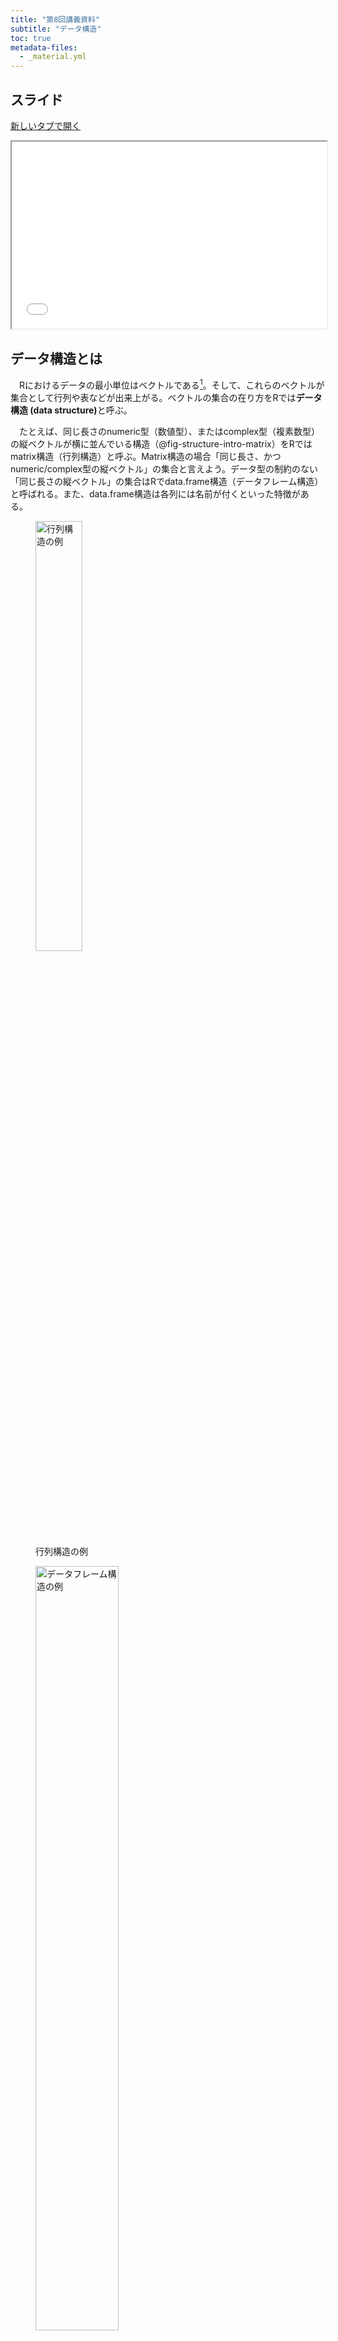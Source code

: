 ```yaml
---
title: "第8回講義資料"
subtitle: "データ構造"
toc: true
metadata-files: 
  - _material.yml
---
```


## スライド {.unlisted}

<a href="../../slides/micro/datastructure.html" class="btn btn-primary btn-sm" target="_blank" role="button"><i class="bi bi-window"></i> 新しいタブで開く</a>

```{=html}
<iframe class="slide-deck" src="../../slides/micro/datastructure.html" width="100%" style="aspect-ratio: 16 / 9.5;"></iframe>
```

## データ構造とは

　Rにおけるデータの最小単位はベクトルである[^atomic]。そして、これらのベクトルが集合として行列や表などが出来上がる。ベクトルの集合の在り方をRでは**データ構造 (data structure)**と呼ぶ。

[^atomic]: `"Cat"`や`5`も長さ1のベクトルであり、原子ベクトル (atomic vector) とも呼ばれ、中でもnumeric型の長さ1のベクトルはスカラー (scalar) とも呼ばれる。

　たとえば、同じ長さのnumeric型（数値型）、またはcomplex型（複素数型）の縦ベクトルが横に並んでいる構造（@fig-structure-intro-matrix）をRではmatrix構造（行列構造）と呼ぶ。Matrix構造の場合「同じ長さ、かつnumeric/complex型の縦ベクトル」の集合と言えよう。データ型の制約のない「同じ長さの縦ベクトル」の集合はRでdata.frame構造（データフレーム構造）と呼ばれる。また、data.frame構造は各列には名前が付くといった特徴がある。

:::{layout-ncol=2}
![行列構造の例](Figs/structure/matrix1.png){#fig-structure-intro-matrix width=42% fig-align="center"}

![データフレーム構造の例](Figs/structure/df.png){#fig-structure-intro-df width=56% fig-align="center"}
::::

　本講義で使うデータ構造は主にベクトル (vector) とデータ・フレーム (data.frame) とその拡張版のティブル (tibble) のみであるため、行列 (matrix) 、配列 (array) 、リスト (array) の説明は割愛する。

## ベクトル

　ベクトル構造は**同じデータ型が一つ以上**格納されているオブジェクトであり、これまで何回も登場したデータ構造である。ベクトルはRにおけるデータの最小単位である。Rには数百、数千種類のデータ構造が存在するが、これら全てのデータ構造の最小単位はベクトルである。

```r
#| filename: "Code 01"
my_vec1 <- "R is fun!" # 長さ1のcharacter型ベクトル
my_vec1
```

```r
#| filename: "Code 02"
my_vec2 <- c(1, 3, 5, 6, 7) # 長さ5のnumeric型ベクトル
my_vec2
```

　ベクトルを作成する際、注意しないといけないことは**一つのベクトル内の全ての要素は同じデータ型**である点である。もし、複数のデータ型が混在している場合、優先順位の高いデータ型へ強制的に変換される。頻繁に使われるデータ型の場合、優先順位はcharacter型 > numeric型 > logical型であり、character型の優先順位が最も高い。

　たとえば、character型とnumeric型の要素が混在したベクトルを考えてみよう。`my_vec3`は長さ6のベクトルであるが、2つのデータ型が混在しているため、character型が優先される。

```r
#| filename: "Code 03"
my_vec3 <- c("A", "B", "C", 1, 2, 3)
my_vec3
```

```r
#| filename: "Code 04"
class(my_vec3)
```

　Numeric型とlogical型が混在している場合、logical型の要素はnumeric型へ変換される。変換される際、`TRUE`は1、`FALSE`は0に変換される。

```r
#| filename: "Code 05"
my_vec4 <- c(10, 20, TRUE, FALSE)
my_vec4
```

```r
#| filename: "Code 06"
class(my_vec4)
```

　Character型とlogical型が混在している場合、logical型の要素はcharacter型へ変換される。変換される際、`TRUE`は`"TRUE"`、`FALSE`は`"FALSE"`に変換される。

```r
#| filename: "Code 07"
my_vec5 <- c("Miyakura", "Seki", TRUE, FALSE)
my_vec5
```

```r
#| filename: "Code 08"
class(my_vec5)
```

　その他、ベクトルの操作（演算、要素の抽出など）についてはこれまでの講義資料を参照すること。

## 行列

　行列構造とはnumeric型、またはcomplex型の縦ベクトルを横に並べたデータ構造である。以下の`my_mat1`は3行4列（3 $\times$ 4）の行列である。

```r
#| filename: "Code 09"
my_mat1 <- matrix(1:12, nrow = 3)
my_mat1
```

　この`my_mat1`は長さ3のnumeric型**縦**ベクトルが4つ並んでいる。4つの縦ベクトルとは`c(1, 2, 3)`、`c(4, 5, 6)`、`c(7, 8, 9)`、`c(10, 11, 12)`である。他にも長さ4のnumeric型**横**ベクトルが3つ（`c(1, 4, 7, 10)`、`c(2, 5, 8, 11)`、`c(3, 6, 9, 12)`）積まれているとも読めるが、データ分析では一般的に縦ベクトルの集合として行列を捉える。

### 行列の作成

　行列を作成する際は`matrix()`関数を使用する。第1引数としてnumericまたはcomplex型ベクトル、`nrow`引数で行列の行数を指定する。たとえば、以下のような行列を作成し、`my_mat2`という名のオブジェクトとして作業環境内に格納するとしよう。

$$
\begin{bmatrix}
5 & 2 & 9 & 6 \\
5 & 4 & -8 & 2 \\
-3 & 3 & 0 & 7
\end{bmatrix}
$$

```r
#| filename: "Code 10"
my_mat2 <- matrix(c(5, 5, -3, 2, 4, 3, 9, -8, 0, 6, 2, 7), nrow = 3)
my_mat2
```

　第1引数はベクトルはベクトル構造のオブジェクトであるため、予めベクトルを作成し、ベクトル名を入れることも可能である。

```r
#| filename: "Code 11"
my_vec6 <- c(5, 5, -3, 2, 4, 3, 9, -8, 0, 6, 2, 7)
my_mat3 <- matrix(my_vec6, nrow = 3)
my_mat3
```

　ここで注意すべき点は要素が入る順番である。我々は通常「左から右へ」、「上から下へ」文字列を読むが、行列はその逆、つまり「上から下へ」、「左から右へ」の順番となる（@fig-structure-matrix-order）。行列が「**縦**ベクトルの集合」ということを意識すれば、予め混乱は避けられるだろう。

![行列の要素の順番](Figs/structure/matrix2.png){#fig-structure-matrix-order width=50% fig-align="center"}

### 行列の操作

　行列構造のデータは本講義では使用しないため、説明は割愛し、ここでは行列の確認と要素の抽出するコードのみ紹介する。

```r
#| filename: "Code 12"
class(my_mat1) # my_mat1のデータ構造
```

```r
#| filename: "Code 13"
dim(my_mat1)   # 行列の行数と列数
```

```r
#| filename: "Code 14"
nrow(my_mat1)  # 行列の行数
```

```r
#| filename: "Code 15"
ncol(my_mat1)  # 行列の列数
```

```r
#| filename: "Code 16"
my_mat1[1, ]   # my_matの1「行」目を抽出
```

```r
#| filename: "Code 17"
my_mat1[, 3]   # my_matの3「列」目を抽出
```

```r
#| filename: "Code 18"
my_mat1[2, 4]  # my_matの2「行」、4「列」目を抽出
```

### 行列の演算

　行列構造のデータは本講義では使用しないため、説明は割愛するが、これらは線形代数を勉強する人には便利な演算子である。

| 演算子/関数               | 説明                                  |
| :------------------------ | :------------------------------------ |
| `+`                       | 行列の足し算                          |
| `-`                       | 行列の引き算                          |
| `%*%`                     | 行列の掛け算                          |
| `/`                       | 行列の割り算                          |
| `*`                       | 行列のアダマール積 (Hadamard product) |
| `t(オブジェクト名)`       | 行列の転置                            |
| `qr(オブジェクト名)$rank` | 行列の階数                            |
| `solve(オブジェクト名)`   | 逆行列                                |
| `eigen(オブジェクト名)`   | 行列の固有値                          |

　`solve()`と`eigen()`は正方行列 ($n \times n$の行列)でないと使えないことに注意しよう。

### 配列

　行列と似たようなデータ構造として、配列（array）構造がある。これは**同じ大きさ行列**を重ねたものであり（@fig-structure-matrix-array）、行列は層 (layer) が1つのみの配列である。つまり、行列構造は配列構造の一種であり、実際、`class()`で行列構造のデータ構造を確認すると`"matrix"`だけでなく、`"array"`も同時に出力される。2次元である行列を重ねたものであるため、配列構造は3次元のデータ構造であり、要素抽出の際、`[x, y, z]`で指定する必要がある（3番目の`z`が配列の層 (layer)を意味する）。

![配列構造のイメージ](Figs/structure/array.png){#fig-structure-matrix-array width=60% fig-align="center"}

## データ・フレーム

　データ・フレーム構造（data.frame）は行列構造と同様、縦ベクトルを横に並べたものである。しかし、以下の2点が異なる。

1. データ・フレーム構造の場合、すべてのベクトルが同じデータ型である必要がない。
   * @fig-structure-df-image の場合、character型（1列目）とnumeric型（2、3、4列目）ベクトルが混在している。
2. データ・フレーム構造の場合、各列に名前が付いている。
   * @fig-structure-df-image の場合、Name、Foundation、Students、Facultiesが列名である。

![行列の要素の順番](Figs/structure/df.png){#fig-structure-df-image width=60% fig-align="center"}

　データ・フレーム構造は我々が頻繁に接する**表形式データ**、そのものである。前期・後期の講義全体を通じて最も頻繁に扱うこととなるデータ構造であるため、非常に重要なデータ構造である。詳しい操作方法は次回以降（データ・ハンドリング）の講義で解説するが、ここでは作成方法、確認方法、簡単な抽出方法について解説する。

### データ・フレームの作成

　データ・フレームを作成する方法は大きく分けて2通りある。小さい表であれば（1）自分で作成することも可能だが、ある程度の規模のあるデータならダウンロードしたデータや表計算ソフト（Excel、Numbers、LibreOffice Calcなど）で作成した表を（2）読み込むこともできる。

　まずは、直接データ・フレームを作成する方法から紹介する。データ・フレームの作成には`data.frame()`、または`tibble()`関数を使用する。`data.frame()`はR内蔵関数であるが、`tibble()`関数は使用する前に予め{tidyverse}パッケージを読み込んでおく必要がある。`data.frame()`と`tibble()`は厳密には異なるデータ構造であるが、`tibble()`で作成した表がより汎用性が高いため、ここでは`tibble()`関数を使用したデータ・フレームの作成する方法を紹介する。

　まず、{tidyverse}パッケージを読み込む。

```r
#| filename: "Code 19"
library(tidyverse)
```

　ここでは以下のような表を作成する。

```r
#| echo: false
library(gt)
my_df1 <- tibble(Name       = c("Kansai", "Kangaku", "Doshisha", "Ritsumeikan"),
                 Foundation = c(1886, 1889, 1875, 1900),
                 Students   = c(27736, 23671, 25974, 32467))

gt(my_df1)
```

　この表は3つの縦ベクトルの集合であり、それぞれの名前は`Name`、`Foundation`、`Students`である。`tibble()`関数内に`列名 = 縦ベクトル`を入れるだけである。作成したデータ・フレームを`my_df1`という名のオブジェクトとして格納し、その中身を確認してみよう。

```r
#| filename: "Code 20"
my_df1 <- tibble(Name       = c("Kansai", "Kangaku", "Doshisha", "Ritsumeikan"),
                 Foundation = c(1886, 1889, 1875, 1900),
                 Students   = c(27736, 23671, 25974, 32467))

my_df1
```

　データ・フレーム構造はベクトルの集合であるため、ベクトルから作成することも出来る。以下のような表を作成するとする。

```r
#| echo: false
Name <- c("Tokyo", "Nagoya", "Osaka", "Fukuoka")
Food <- c("Monja", "Tebasaki", "Takoyaki", "Ramen")
Pop  <- c(1396, 755, 882, 511)
Area <- c(2194, 5173, 1899, 4987)

my_df2 <- tibble(Name, Pop, Area, Food)

gt(my_df2)
```

　今回はそれぞれの列に外とするベクトルを予め作成し、そのベクトルを`tibble()`関数の引数として使用する。作成したオブジェクトは`my_df2`と名付けよう。

```r
#| filename: "Code 21"
Name <- c("Tokyo", "Nagoya", "Osaka", "Fukuoka")
Food <- c("Monja", "Tebasaki", "Takoyaki", "Ramen")
Pop  <- c(1396, 755, 882, 511)
Area <- c(2194, 5173, 1899, 4987)

my_df2 <- tibble(Name, Pop, Area, Food)

my_df2
```

　以上のような数行 $\times$ 数列の表なら手打ちで作成することもできるが、数百〜数万人のデータなどを手打ちで作成することはほぼ不可能であろう。この場合、予め表計算ソフトを使って表を作成しておくか、既に公開されている表形式データを使うこととなる。別途のファイルとして保存されている表形式ファイル（`.csv`ファイル）の読み込みには`read_csv()`関数を使う[^read-file]。`read_csv()`は{tidyverse}パッケージを読み込んでおかないと使えないため、予め読んでおこう。今回は既に読み込み済みであるため不要である。

[^read-file]: Excleで作成されたファイル（`.xlsx`、または`.xls`）の場合、{readxl}パッケージの`read_excle()`関数を使用する。Stataファイル（`.dta`）は{haven}パッケージの`read_dta()`を使う。

　第6回の講義で作成したデータ（`BuildingData.csv`）がプロジェクト・フォルダー内の`Data`フォルダー内に保存されている場合、以下のように読み込む。読み込んだデータを使うためには作業環境内にオブジェクトとして格納しておく必要があり、今回は`my_df3`と名付ける。

```r
#| filename: "Code 22"
my_df3 <- read_csv("Data/BuildingData.csv") # 第6回のデータ
```

### データ・フレームの確認

　作業環境に格納されたデータ・フレームを出力する場合は`オブジェクト名`を入力する。データが画面に収まらない場合は一部の列が省略される場合があり、出力される行数はデフォルト設定では10行である。以下でも最初の10行しか出力されているが、出力画面の1行目の情報（`# A tibble: 47 × 5`）から全47行のデータであることが分かる。

```r
#| filename: "Code 23"
my_df3
```

　全ての行を出力するためには`print()`関数を使用し、`n = Inf`を指定する。ちなみに`n = 20`にすると、最初の20行が出力される。

```r
#| filename: "Code 24"
print(my_df3, n = Inf)
```

　データの最初のx行を出力するには`print()`関数と`n`引数の組み合わせでも出来るが、他にも`head()`関数がある。これは**最初**の6行のみ出力してくれる関数である。

```r
#| filename: "Code 25"
head(my_df3)
```

　`head()`関数は`print()`関数同様、`n`引数で出力行数を変えることが出来る。

```r
#| filename: "Code 26"
head(my_df3, n = 10)
```

　`head()`関数の友達として`tail()`関数がある。これは**最後**の6行を出力をしてくれる関数である。

```r
#| filename: "Code 27"
tail(my_df3)
```

　むろん、`head()`関数同様、`n`引数で出力行数を変えることが出来る。

```r
#| filename: "Code 28"
tail(my_df3, n = 3)
```

　もう一つ便利な関数はデータの中身を一切出力せず、列名（変数名）のみを出力してくれる`names()`関数である。結果としてcharacter型ベクトルが返される。

```r
#| filename: "Code 29"
names(my_df3)
```

　`my_df3`のデータ構造はデータ・フレームであるが、これは`class()`関数で確認できる。詳細は割愛するがオブジェクトは複数のクラスを持つことが許容されており、`my_df3`の場合は4つのクラスの中に`"data.frame"`が含まれているため、データ・フレーム構造であることが分かる。

```r
#| filename: "Code 30"
class(my_df3) # my_df2のデータ構造
```

　実際、あるオブジェクトがデータ・フレームかどうかを判定する`is.data.frame()`関数を使うと、`my_df3`がデータ・フレームであることが分かる。

```r
#| filename: "Code 31"
is.data.frame(my_df3)
```

　他にもデータ・フレームの特徴を調べる関数としてデータ・フレームの大きさを計算する関数がある。データ・フレームの大きさとは行数と列数を意味し、それぞれ`nrow()`と`ncol()`関数で計算することができる。

```r
#| filename: "Code 32"
nrow(my_df1) # my_df1の行数
```

```r
#| filename: "Code 33"
ncol(my_df2) # my_df2の列数
```

　`dim()`関数を使えば行数と列数を同時に出力され、長さ2のnumeric型ベクトルが返される。

```r
#| filename: "Code 34"
dim(my_df3) # my_df3の大きさ
```

### 行の抽出

　ベクトルは1次元であるに対し、データ・フレームは行と列といった2次元構造であるため、行・列を抽出するためには行、列をそれぞれ指定する必要がある。ベクトルと同様、オブジェクト名の後ろに`[]`を付けることは変わらないが、データ・フレームは2次元構造であるため、`[行, 列]`で指定する必要がある。

　たとえば、`my_df3`の27行目を抽出するためには`my_df3[27, ]`と入力する。列の指定がされていない場合は全ての列が抽出される。

```r
#| filename: "Code 35"
my_df3[27, ]
```

　抽出された行のデータ構造はデータ・フレームである。

```r
#| filename: "Code 36"
class(my_df3[27, ])
```

　行の位置を長さ2以上のベクトルにすることで、複数行の抽出もできる。`c()`関数や`:`演算子が使用可能である。以下の例は`my_df3`から13、27、40行目を抽出するコードである。

```r
#| filename: "Code 37"
my_df3[c(13, 27, 40), ]
```

　抽出された行のデータ構造はデータ・フレームである。

```r
#| filename: "Code 38"
class(my_df3[c(13, 27, 40), ])
```

### 列の抽出

　列の抽出も行の抽出方法と同じである。たとえば、`my_df3`の2列目を抽出したい場合は以下のように入力する。

```r
#| filename: "Code 39"
my_df3[, 2] # my_df3[, "Pref"] でもOK
```

　抽出された列のデータ構造はデータ・フレームである。

```r
#| filename: "Code 40"
class(my_df3[, 2])
```

　`c()`や`:`演算子を使うことで複数列の抽出も可能であり、抽出後のデータ構造もデータ・フレームである。

```r
#| filename: "Code 41"
# my_df3[, c("Pref", "Over65", "Turnout")] でもOK
my_df3[, c(2, 4, 5)]
class(my_df3[, c(2, 4, 5)])
```

　列抽出の場合、`[]`以外にも`$`を使うこともできる。`[]`は抽出する行・列の**位置**を指定するが、`$`を使う場合は**列名**を指定する。たとえば、`my_df3`の`Pref`列を抽出する場合は以下のように入力する。この場合は複数列の抽出はできないことに注意すること。

```r
#| filename: "Code 42"
my_df3$Pref
```

　もう一つ注意すべき点としては`$`で抽出された列はデータ・フレームでなく、ベクトルである点だ。実際、`my_df3$Pref`のデータ構造を調べてみると、character型と出力される。データ構造がベクトルの場合はデータ型が出力される。

```r
#| filename: "Code 43"
class(my_df3$Pref)
```

　`is.vector()`関数で`my_df3$Pref`がベクトルかどうかを調べることもできる。

```r
#| filename: "Code 44"
is.vector(my_df3$Pref)
```

　このように、抽出方法によって返り値のデータ構造が異なる。要約すると、（1）`[]`を用いた抽出は返り値がデータ・フレームであり、（2）`$`を用いた抽出は返り値がベクトルである点だ。


|コード|意味|返り値|備考|
|:---|:---|:---|:---|
|`データ・フレーム名[i, ]`|`i`番目の行を抽出|データ・フレーム|`i`は任意のベクトル|
|`データ・フレーム名[, i]`|`i`番目の列を抽出|データ・フレーム|`i`は任意のベクトル|
|`データ・フレーム名$列名`|当該列を抽出|**ベクトル**||

## リスト

　最後に紹介するリスト構造はあらゆるデータ構造が格納できるデータ構造である。つまり、様々なデータ構造のオブジェクトが一つのオブジェクトとしてまとまったものであえる[^list-in-list]。実は、Rに存在する多くのオブジェクトはリストである。したがって、Rでデータを自由自在に操るためにはリストの知識が必須である。ただし、本講義（後期を含む）ではリストは使わないため、詳細な説明は省略する。

[^list-in-list]: リストの中にリストを入れることも出来る。

　リスト構造オブジェクトを作成する場合は`list()`関数を使用し、中には格納するオブジェクト名を入力する。それぞれのオブジェクトに名前を付ける場合は`名前 = オブジェクト名`と入力する。ここではこれまで作成してきた`my_vec1`、`my_vec4`、`my_mat1`、`my_df1`をまとめた`my_list`を作成し、それぞれ`Vector1`、`Vector2`、`Matrix`、`DF`と名付ける。

```r
#| filename: "Code 45"
my_list <- list(Vector1 = my_vec1,
                Vector2 = my_vec4,
                Matrix  = my_mat1,
                DF      = my_df1)

my_list
```

　`class()`関数で`my_list`のデータ構造を確認してみるとリスト構造であることが分かる。

```r
#| filename: "Code 46"
class(my_list)
```

　また、`length()`関数を使えば、当該オブジェクト内にいくつのオブジェクトが入っているかが分かる。

```r
#| filename: "Code 47"
length(my_list)
```

　リスト構造のオブジェクトから任意の要素（オブジェクト）を抽出する場合は`[]`でなく、`[[]]`を使用する。`リスト名[[i]]`の場合、リストの`i`番目要素が抽出される。

```r
#| filename: "Code 48"
my_list[[2]] # my_listから2番目のオブジェクトを抽出
```

　もし、各オブジェクトに名前が付いている場合は`[[]]`内に位置でなく、要素名で抽出することもできる。`my_list`内の`DF`と名付けられた要素を抽出するためには以下のように入力する。要素名は`"`で囲む必要がある。

```r
#| filename: "Code 49"
my_list[["DF"]]
```

　また、データフレームの列抽出のように、`$`を使うこともできる。ただし、当該要素に名前が付いてある必要があり、要素名は`"`で囲む必要がない。以下のコードは`my_list`から`Matrix`と名付けられた要素を抽出するコードである。

```r
#| filename: "Code 50"
my_list$Matrix
```

## 教科書

* 『私たちのR: ベストプラクティスの探求』[第9章: データ構造](https://www.jaysong.net/RBook/datastructure.html)